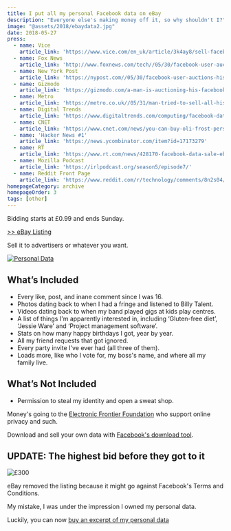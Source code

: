```yaml
---
title: I put all my personal Facebook data on eBay
description: "Everyone else's making money off it, so why shouldn't I?"
image: "@assets/2018/ebaydata2.jpg"
date: 2018-05-27
press:
  - name: Vice
    article_link: 'https://www.vice.com/en_uk/article/3k4ay8/sell-facebook-data-ebay-oli-frost'
  - name: Fox News
    article_link: 'http://www.foxnews.com/tech//05/30/facebook-user-auctions-personal-data-on-ebay-for-99-cents-and-bids-soar-sell-it-to-advertisers-or-whatever.html'
  - name: New York Post
    article_link: 'https://nypost.com//05/30/facebook-user-auctions-his-personal-data-on-ebay-for-99-cents/'
  - name: Gizmodo
    article_link: 'https://gizmodo.com/a-man-is-auctioning-his-facebook-data-on-ebay-and-its-1826389102'
  - name: Metro
    article_link: 'https://metro.co.uk//05/31/man-tried-to-sell-all-his-facebook-data-on-ebay-for-300-7595007/'
  - name: Digital Trends
    article_link: 'https://www.digitaltrends.com/computing/facebook-data-listed-on-ebay/'
  - name: CNET
    article_link: 'https://www.cnet.com/news/you-can-buy-oli-frost-personal-facebook-data-just-not-on-ebay/'
  - name: 'Hacker News #1'
    article_link: 'https://news.ycombinator.com/item?id=17173279'
  - name: RT
    article_link: 'https://www.rt.com/news/428170-facebook-data-sale-ebay/'
  - name: Mozilla Podcast
    article_link: 'https://irlpodcast.org/season5/episode7/'
  - name: Reddit Front Page
    article_link: 'https://www.reddit.com/r/technology/comments/8n2s04/this_guy_is_selling_all_his_facebook_data_on_ebay/'
homepageCategory: archive
homepageOrder: 3
tags: [other]
---
```


Bidding starts at £0.99 and ends Sunday.

[>> eBay Listing](#update)

Sell it to advertisers or whatever you want.

<a href="#update">![Personal Data](@assets/2018/ebaydata2.jpg)</a>

## What’s Included

- Every like, post, and inane comment since I was 16.
- Photos dating back to when I had a fringe and listened to Billy Talent.
- Videos dating back to when my band played gigs at kids play centres.
- A list of things I'm apparently interested in, including ‘Gluten-free diet’, ‘Jessie Ware’ and ‘Project management software’.
- Stats on how many happy birthdays I got, year by year.
- All my friend requests that got ignored.
- Every party invite I've ever had (all three of them).
- Loads more, like who I vote for, my boss's name, and where all my family live.


## What’s Not Included
- Permission to steal my identity and open a sweat shop.

Money's going to the <a href="https://www.eff.org/">Electronic Frontier Foundation</a> who support online privacy and such.

Download and sell your own data with <a href="https://www.facebook.com/dyi/?x=AdndIvCzUH9ebQL8&referrer=yfi_settings">Facebook's download tool</a>.

<h2 id="update"> UPDATE: The highest bid before they got to it</h2>

![£300](@assets/2018/ebayfinal2.jpg)

eBay removed the listing because it might go against Facebook's Terms and Conditions.

My mistake, I was under the impression I owned my personal data.

Luckily, you can now [buy an excerpt of my personal data](https://patreon.com/olifrost)

